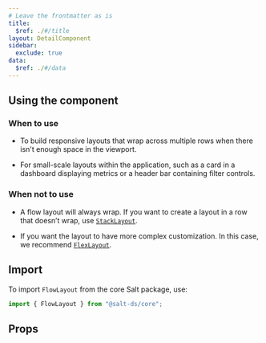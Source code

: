 ```yaml
---
# Leave the frontmatter as is
title:
  $ref: ./#/title
layout: DetailComponent
sidebar:
  exclude: true
data:
  $ref: ./#/data
---
```


## Using the component

### When to use

- To build responsive layouts that wrap across multiple rows when there isn't enough space in the viewport.

- For small-scale layouts within the application, such as a card in a dashboard displaying metrics or a header bar containing filter controls.

### When not to use

- A flow layout will always wrap. If you want to create a layout in a row that doesn’t wrap, use [`StackLayout`](/salt/components/stack-layout).

- If you want the layout to have more complex customization. In this case, we recommend [`FlexLayout`](/salt/components/flex-layout).

## Import

To import `FlowLayout` from the core Salt package, use:

```js
import { FlowLayout } from "@salt-ds/core";
```

## Props

<PropsTable packageName="core" componentName="FlowLayout" />
